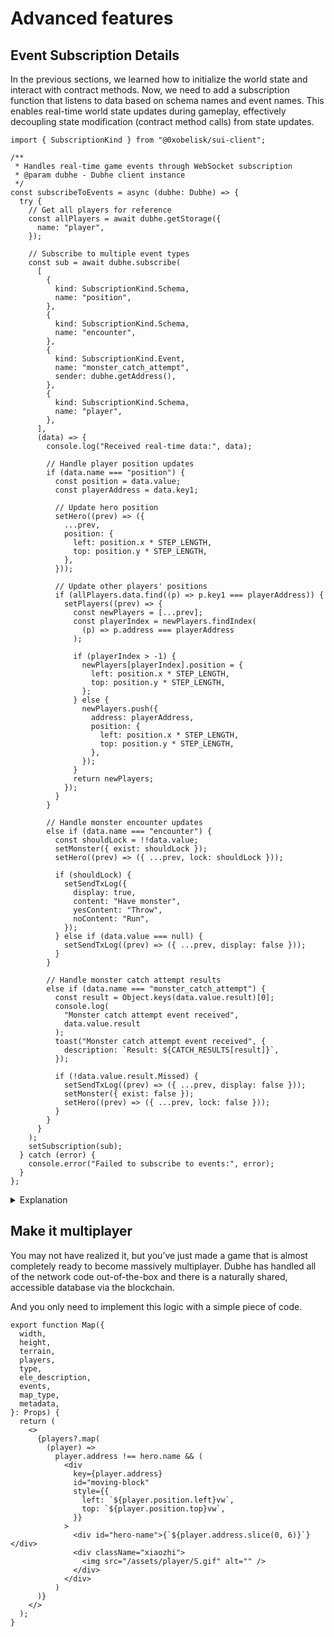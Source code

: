 # Advanced features

## Event Subscription Details

In the previous sections, we learned how to initialize the world state and interact with contract methods. Now, we need to add a subscription function that listens to data based on schema names and event names. This enables real-time world state updates during gameplay, effectively decoupling state modification (contract method calls) from state updates.

```tsx filename="src/app/page.tsx" {15-116} copy showLineNumbers
import { SubscriptionKind } from "@0xobelisk/sui-client";

/**
 * Handles real-time game events through WebSocket subscription
 * @param dubhe - Dubhe client instance
 */
const subscribeToEvents = async (dubhe: Dubhe) => {
  try {
    // Get all players for reference
    const allPlayers = await dubhe.getStorage({
      name: "player",
    });

    // Subscribe to multiple event types
    const sub = await dubhe.subscribe(
      [
        {
          kind: SubscriptionKind.Schema,
          name: "position",
        },
        {
          kind: SubscriptionKind.Schema,
          name: "encounter",
        },
        {
          kind: SubscriptionKind.Event,
          name: "monster_catch_attempt",
          sender: dubhe.getAddress(),
        },
        {
          kind: SubscriptionKind.Schema,
          name: "player",
        },
      ],
      (data) => {
        console.log("Received real-time data:", data);

        // Handle player position updates
        if (data.name === "position") {
          const position = data.value;
          const playerAddress = data.key1;

          // Update hero position
          setHero((prev) => ({
            ...prev,
            position: {
              left: position.x * STEP_LENGTH,
              top: position.y * STEP_LENGTH,
            },
          }));

          // Update other players' positions
          if (allPlayers.data.find((p) => p.key1 === playerAddress)) {
            setPlayers((prev) => {
              const newPlayers = [...prev];
              const playerIndex = newPlayers.findIndex(
                (p) => p.address === playerAddress
              );

              if (playerIndex > -1) {
                newPlayers[playerIndex].position = {
                  left: position.x * STEP_LENGTH,
                  top: position.y * STEP_LENGTH,
                };
              } else {
                newPlayers.push({
                  address: playerAddress,
                  position: {
                    left: position.x * STEP_LENGTH,
                    top: position.y * STEP_LENGTH,
                  },
                });
              }
              return newPlayers;
            });
          }
        }

        // Handle monster encounter updates
        else if (data.name === "encounter") {
          const shouldLock = !!data.value;
          setMonster({ exist: shouldLock });
          setHero((prev) => ({ ...prev, lock: shouldLock }));

          if (shouldLock) {
            setSendTxLog({
              display: true,
              content: "Have monster",
              yesContent: "Throw",
              noContent: "Run",
            });
          } else if (data.value === null) {
            setSendTxLog((prev) => ({ ...prev, display: false }));
          }
        }

        // Handle monster catch attempt results
        else if (data.name === "monster_catch_attempt") {
          const result = Object.keys(data.value.result)[0];
          console.log(
            "Monster catch attempt event received",
            data.value.result
          );
          toast("Monster catch attempt event received", {
            description: `Result: ${CATCH_RESULTS[result]}`,
          });

          if (!data.value.result.Missed) {
            setSendTxLog((prev) => ({ ...prev, display: false }));
            setMonster({ exist: false });
            setHero((prev) => ({ ...prev, lock: false }));
          }
        }
      }
    );
    setSubscription(sub);
  } catch (error) {
    console.error("Failed to subscribe to events:", error);
  }
};
```

<details>
<summary>Explanation</summary>

The subscription system allows us to:

- Monitor real-time changes in player positions
- Track monster encounters and catch attempts
- Update the game state automatically when other players join
- Maintain a synchronized multiplayer experience

The `dubhe.subscribe()` method accepts:

1. An array of event names to monitor
2. A callback function that handles incoming events
3. Returns a subscription object for cleanup

For more detailed information about the indexer system and its capabilities, please refer to the [Indexer Documentation](/dubhe/sui/indexer).

**Position Event Handling**

```typescript
if (data.name === "position") {
  const position = data.value;
  const playerAddress = data.key1;

  // Update hero position
  setHero((prev) => ({
    ...prev,
    position: {
      left: position.x * STEP_LENGTH,
      top: position.y * STEP_LENGTH,
    },
  }));
}
```

- Converts blockchain coordinates to screen coordinates
- Updates both the current player and other players' positions

**Monster Info Event Handling**

```typescript
else if (data.name === "encounter") {
  const shouldLock = !!data.value;
  setMonster({ exist: shouldLock });
  setHero((prev) => ({ ...prev, lock: shouldLock }));
}
```

- Controls player movement during monster encounters
- Updates UI to show monster presence
- Manages interaction options (Throw/Run)

**Monster Catch Attempt Event Handling**

```typescript
else if (data.name === "monster_catch_attempt") {
  const result = Object.keys(data.value.result)[0];
  // ... result handling
}
```

- Processes catch attempt outcomes
- Updates game state based on success/failure
- Shows feedback via toast notifications

**State Management**

- Uses React state hooks for UI updates
- Maintains WebSocket connection reference
- Handles cleanup on component unmount

**Performance Considerations**

- Optimizes updates by checking existing players
- Uses efficient state updates to prevent unnecessary renders
- Properly manages WebSocket connection lifecycle

</details>

## Make it multiplayer

You may not have realized it, but you’ve just made a game that is almost completely ready to become massively multiplayer. Dubhe has handled all of the network code out-of-the-box and there is a naturally shared, accessible database via the blockchain.

And you only need to implement this logic with a simple piece of code.

```tsx filename="src/app/components/Map.tsx" {5, 14-31} copy showLineNumbers
export function Map({
  width,
  height,
  terrain,
  players,
  type,
  ele_description,
  events,
  map_type,
  metadata,
}: Props) {
  return (
    <>
      {players?.map(
        (player) =>
          player.address !== hero.name && (
            <div
              key={player.address}
              id="moving-block"
              style={{
                left: `${player.position.left}vw`,
                top: `${player.position.top}vw`,
              }}
            >
              <div id="hero-name">{`${player.address.slice(0, 6)}`}</div>
              <div className="xiaozhi">
                <img src="/assets/player/S.gif" alt="" />
              </div>
            </div>
          )
      )}
    </>
  );
}
```
